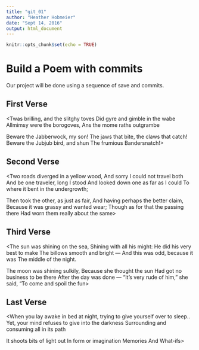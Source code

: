 ```yaml
---
title: "git_01"
author: "Heather Hobmeier"
date: "Sept 14, 2016"
output: html_document
---
```


```r
knitr::opts_chunk$set(echo = TRUE)
```
# Build a Poem with commits
Our project will be done using a sequence of save and commits.

## First Verse 
<Twas brilling, and the slitghy toves
Did gyre and gimble in the wabe
Allmimsy were the borogoves,
Ans the mome raths outgrambe
  
Beware the Jabberwock, my son!
The jaws that bite, the claws that catch!
Beware the Jubjub bird, and shun
The frumious Bandersnatch!>

## Second Verse
<Two roads diverged in a yellow wood,
And sorry I could not travel both
And be one traveler, long I stood
And looked down one as far as I could
To where it bent in the undergrowth;

Then took the other, as just as fair,
And having perhaps the better claim,
Because it was grassy and wanted wear;
Though as for that the passing there
Had worn them really about the same>

## Third Verse
<The sun was shining on the sea, 
      Shining with all his might: 
He did his very best to make 
      The billows smooth and bright — 
And this was odd, because it was 
      The middle of the night. 

The moon was shining sulkily, 
      Because she thought the sun 
Had got no business to be there 
      After the day was done — 
"It's very rude of him," she said, 
      "To come and spoil the fun>

## Last Verse
<When you lay awake in bed at night,
trying to give yourself over to sleep..
Yet, your mind refuses
to give into the darkness
Surrounding and consuming all in its path

It shoots bits of light out
In form or imagination
Memories
And What-ifs>
